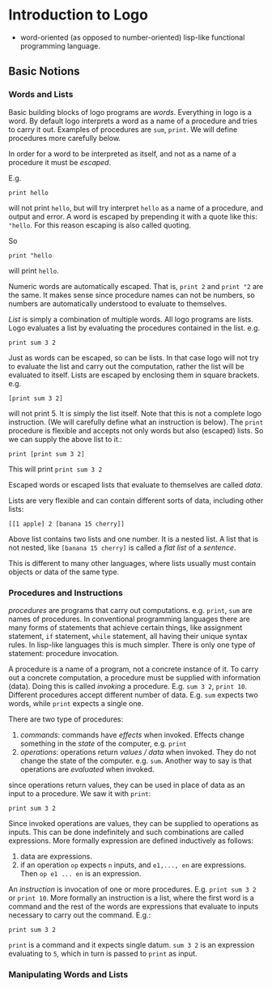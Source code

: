# Introduction to Logo

* word-oriented (as opposed to number-oriented) lisp-like functional programming language.

## Basic Notions 

### Words and Lists

Basic building blocks of logo programs are *words*. Everything in logo is a word. 
By default logo interprets a word as a name of a procedure and tries to carry it out. 
Examples of procedures are `sum`, `print`. We will define procedures more carefully below.

In order for a word to be interpreted as itself, and not as a name of a procedure it must be
*escaped*. 

E.g. 

```text
print hello
```
will not print `hello`, but will try interpret `hello` as a name of a procedure, and output and error. 
A word is escaped by prepending it with a quote like this: `"hello`. For this reason escaping is also called
quoting. 

So 

```text
print "hello
```

will print `hello`. 

Numeric words are automatically escaped. That is, `print 2` and `print "2` are the same. It makes sense since
procedure names can not be numbers, so numbers are automatically understood to evaluate to themselves.

*List* is simply a combination of multiple words. All logo programs are lists. Logo evaluates a list
by evaluating the procedures contained in the list. e.g.

```text
print sum 3 2
```

Just as words can be escaped, so can be lists. In that case logo will not try to evaluate the list and carry out the computation, rather the list will be evaluated to itself. Lists are escaped by enclosing them in square brackets. e.g.

```text
[print sum 3 2]
```

will not print 5. It is simply the list itself. Note that this is not a complete logo instruction.
(We will carefully define what an instruction is below). The `print` procedure is flexible and accepts not only words but also (escaped) lists. So we can supply the above list to it.:

```text
print [print sum 3 2]
```

This will print `print sum 3 2`

Escaped words or escaped lists that evaluate to themselves are called *data*. 

Lists are very flexible and can contain different sorts of data, including other lists:

```text
[[1 apple] 2 [banana 15 cherry]]
```

Above list contains two lists and one number. It is a nested list. A list that is not nested, like `[banana 15 cherry]` is called a *flat list*
of a *sentence*. 

This is different to many other languages,
where lists usually must contain objects or data of the same type. 

### Procedures and Instructions

*procedures* are programs that carry out computations. e.g. `print`, `sum` are names of procedures. In conventional programming languages there are many forms of statements that achieve certain things, like assignment statement, `if` statement, `while` statement, all having their unique syntax rules. In lisp-like languages this is much simpler. There is only one type of statement: procedure invocation. 

A procedure is a name of a program, not a concrete instance of it. To carry out a concrete computation, a procedure must be supplied with information (data). Doing this is called *invoking* a procedure. E.g. `sum 3 2`, `print 10`. Different procedures accept different number of data. E.g.
`sum` expects two words, while `print` expects a single one. 



There are two type of procedures:

1. *commands*: commands have *effects* when invoked. Effects change something in the *state* of the computer, e.g. `print`
2. *operations*: operations return *values / data* when invoked. They do not change the state of the computer. e.g. `sum`. Another way to say is that operations are *evaluated* when invoked.

since operations return values, they can be used in place of data as an input to a procedure. We saw it with `print`:

```text
print sum 3 2
```
Since invoked operations are values, they can be supplied to operations as inputs. This can be done indefinitely and such combinations
are called expressions. More formally expression are defined inductively as follows:

1. data are expressions.
2. if an operation `op` expects `n` inputs, and `e1,..., en` are expressions. Then `op e1 ... en` is an expression. 


An *instruction* is invocation of one or more procedures. E.g. `print sum 3 2` or `print 10`.
More formally an instruction is a list, where the first word is a command and the rest of the words are expressions that evaluate
to inputs necessary to carry out the command. E.g.:

```text
print sum 3 2
```

`print` is a command and it expects single datum. `sum 3 2` is an expression evaluating to `5`, which in turn is passed to
`print` as input. 

### Manipulating Words and Lists
